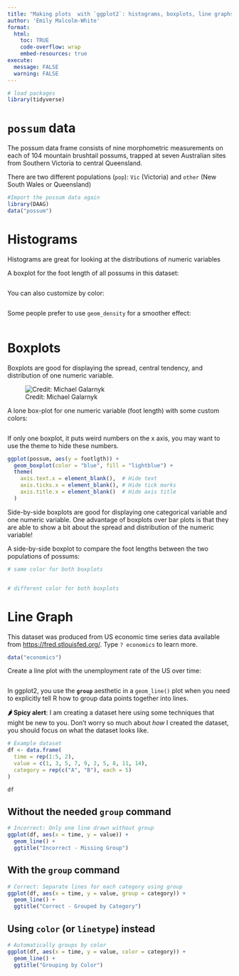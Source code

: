 ```yaml
---
title: "Making plots  with `ggplot2`: histograms, boxplots, line graphs"
author: 'Emily Malcolm-White'
format:
  html: 
    toc: TRUE
    code-overflow: wrap
    embed-resources: true
execute: 
  message: FALSE
  warning: FALSE
---
```



```r
# load packages
library(tidyverse)
```

# `possum` data

The possum data frame consists of nine morphometric measurements on each of 104 mountain brushtail possums, trapped at seven Australian sites from Southern Victoria to central Queensland.

There are two different populations (`pop`):  `Vic` (Victoria) and `other` (New South Wales or Queensland)

```r
#Import the possum data again
library(DAAG)
data("possum")
```


# Histograms

:::callout-tip
Histograms are great for looking at the distributions of numeric variables
:::

A boxplot for the foot length of all possums in this dataset: 

```r

```

You can also customize by color: 

```r

```


Some people prefer to use `geom_density` for a smoother effect: 

```r

```

# Boxplots

:::callout-tip
Boxplots are good for displaying the spread, central tendency, and distribution of one numeric variable. 
:::

![Credit: Michael Galarnyk](https://miro.medium.com/max/9000/1*2c21SkzJMf3frPXPAR_gZA.png)

A lone box-plot for one numeric variable (foot length) with some custom colors: 

```r

```

:::{callout-tip}

If only one boxplot, it puts weird numbers on the x axis, you may want to use the theme to hide these numbers. 

```r
ggplot(possum, aes(y = footlgth)) +
  geom_boxplot(color = "blue", fill = "lightblue") +
  theme(
    axis.text.x = element_blank(),  # Hide text
    axis.ticks.x = element_blank(), # Hide tick marks
    axis.title.x = element_blank()  # Hide axis title
  )
```

:::

:::callout-tip
Side-by-side boxplots are good for displaying one categorical variable and one numeric variable. One advantage of boxplots over bar plots is that they are able to show a bit about the spread and distribution of the numeric variable! 
:::

A side-by-side boxplot to compare the foot lengths between the two populations of possums: 

```r
# same color for both boxplots


# different color for both boxplots

```

# Line Graph

This dataset was produced from US economic time series data available from [https://fred.stlouisfed.org/](https://fred.stlouisfed.org/). Type `? economics` to learn more. 

```r
data("economics")
```

Create a line plot with the unemployment rate of the US over time: 

```r

```



:::callout-tip

In ggplot2, you use the **`group`** aesthetic in a `geom_line()` plot when you need to explicitly tell R how to group data points together into lines.

**🌶️ Spicy alert**: I am creating a dataset here using some techniques that might be new to you. Don't worry so much about *how* I created the dataset, you should focus on what the dataset looks like. 

```r
# Example dataset
df <- data.frame(
  time = rep(1:5, 2),
  value = c(1, 3, 5, 7, 9, 2, 5, 8, 11, 14),
  category = rep(c("A", "B"), each = 5)
)

df

```

## Without the needed `group` command

```r
# Incorrect: Only one line drawn without group
ggplot(df, aes(x = time, y = value)) +
  geom_line() +
  ggtitle("Incorrect - Missing Group")
```


## With the `group` command

```r
# Correct: Separate lines for each category using group
ggplot(df, aes(x = time, y = value, group = category)) +
  geom_line() +
  ggtitle("Correct - Grouped by Category")
```

## Using `color` (or `linetype`) instead

```r
# Automatically groups by color
ggplot(df, aes(x = time, y = value, color = category)) +
  geom_line() +
  ggtitle("Grouping by Color")
```

:::

